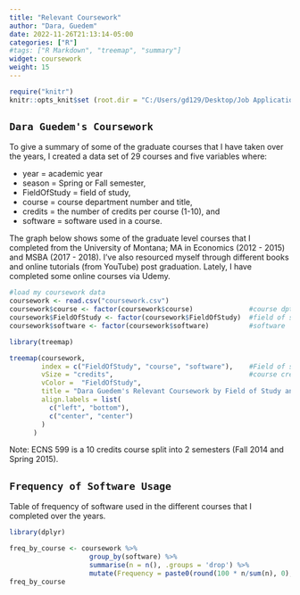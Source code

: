 ```yaml
---
title: "Relevant Coursework"
author: "Dara, Guedem"
date: 2022-11-26T21:13:14-05:00
categories: ["R"]
#tags: ["R Markdown", "treemap", "summary"]
widget: coursework
weight: 15
---
```


```r
require("knitr")
knitr::opts_knit$set (root.dir = "C:/Users/gd129/Desktop/Job Applications/My Data Analytic Portfolio/Website 2/Course work")
```

## `Dara Guedem's Coursework`

To give a summary of some of the graduate courses that I have taken over the years, I created a data set of 29 courses and five variables where: 

  - year = academic year
  - season = Spring or Fall semester, 
  - FieldOfStudy = field of study, 
  - course = course department number and title, 
  - credits = the number of credits per course (1-10), and 
  - software = software used in a course. 
  
The graph below shows some of the graduate level courses that I completed from the University of Montana; MA in Economics (2012 - 2015) and MSBA (2017 - 2018). I've also resourced myself through different books and online tutorials (from YouTube) post graduation. Lately, I have completed some online courses via Udemy.



```r
#load my coursework data
coursework <- read.csv("coursework.csv")
coursework$course <- factor(coursework$course)              #course dpt & title
coursework$FieldOfStudy <- factor(coursework$FieldOfStudy)  #field of study
coursework$software <- factor(coursework$software)          #software

library(treemap)

treemap(coursework,
        index = c("FieldOfStudy", "course", "software"),    #Field of study, course, and software.
        vSize = "credits",                                  #course credits
        vColor =  "FieldOfStudy",
        title = "Dara Guedem's Relevant Coursework by Field of Study and Software Usage",
        align.labels = list(
          c("left", "bottom"), 
          c("center", "center")
        )
      )
```

Note: ECNS 599 is a 10 credits course split into 2 semesters (Fall 2014 and Spring 2015). 

## `Frequency of Software Usage`
Table of frequency of software used in the different courses that I completed over the years. 

```r
library(dplyr)

freq_by_course <- coursework %>%
                    group_by(software) %>%
                    summarise(n = n(), .groups = 'drop') %>%
                    mutate(Frequency = paste0(round(100 * n/sum(n), 0), '%'))
freq_by_course
```

